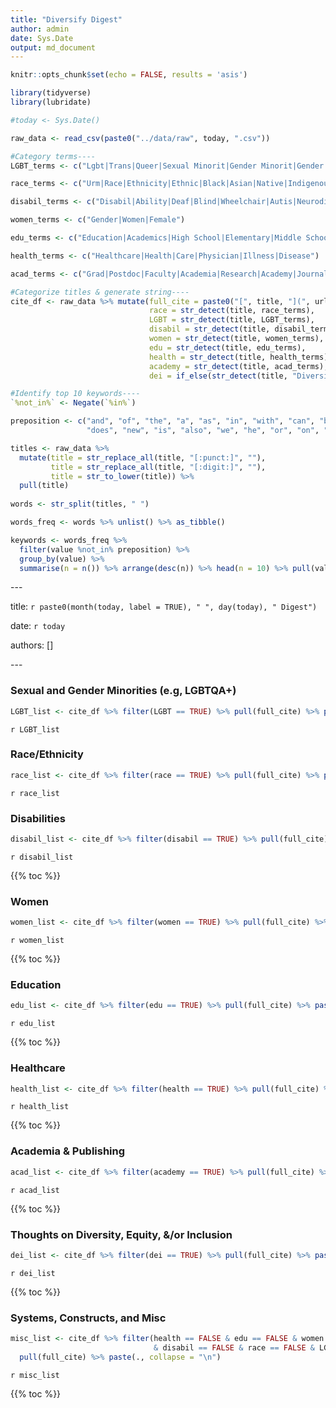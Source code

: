 ```yaml
---
title: "Diversify Digest"
author: admin
date: Sys.Date
output: md_document
---
```


```r
knitr::opts_chunk$set(echo = FALSE, results = 'asis')

library(tidyverse)
library(lubridate)

#today <- Sys.Date()

raw_data <- read_csv(paste0("../data/raw", today, ".csv"))

#Category terms----
LGBT_terms <- c("Lgbt|Trans|Queer|Sexual Minorit|Gender Minorit|Gender Ident|Sexual Orientation")

race_terms <- c("Urm|Race|Ethnicity|Ethnic|Black|Asian|Native|Indigenous|Hurm|Immigrant|Racial|Latin|Hispanic|Minority|Racism")

disabil_terms <- c("Disabil|Ability|Deaf|Blind|Wheelchair|Autis|Neurodiverse|Accessibility|Mental Illness")

women_terms <- c("Gender|Women|Female")

edu_terms <- c("Education|Academics|High School|Elementary|Middle School|School|College Grad|Classroom|Learning|Pedagog|Teach")

health_terms <- c("Healthcare|Health|Care|Physician|Illness|Disease")

acad_terms <- c("Grad|Postdoc|Faculty|Academia|Research|Academy|Journal|Publish|Public|Cite|Citation|Author|Academic|Peer Review|Higher Ed")

#Categorize titles & generate string----
cite_df <- raw_data %>% mutate(full_cite = paste0("[", title, "](", url, ") ", author, "\n"),
                               race = str_detect(title, race_terms),
                               LGBT = str_detect(title, LGBT_terms),
                               disabil = str_detect(title, disabil_terms),
                               women = str_detect(title, women_terms),
                               edu = str_detect(title, edu_terms),
                               health = str_detect(title, health_terms),
                               academy = str_detect(title, acad_terms),
                               dei = if_else(str_detect(title, "Diversity") & str_detect(title, "Inclusion"), TRUE, FALSE))

#Identify top 10 keywords----
`%not_in%` <- Negate(`%in%`)

preposition <- c("and", "of", "the", "a", "as", "in", "with", "can", "be", "to", "for", "without", 
                 "does", "new", "is", "also", "we", "he", "or", "on", "these", "onward", "at", "by", "from", "an ")

titles <- raw_data %>% 
  mutate(title = str_replace_all(title, "[:punct:]", ""),
         title = str_replace_all(title, "[:digit:]", ""),
         title = str_to_lower(title)) %>% 
  pull(title) 
  
words <- str_split(titles, " ") 

words_freq <- words %>% unlist() %>% as_tibble()

keywords <- words_freq %>% 
  filter(value %not_in% preposition) %>% 
  group_by(value) %>% 
  summarise(n = n()) %>% arrange(desc(n)) %>% head(n = 10) %>% pull(value)
```
\-\-\- 

title: `r paste0(month(today, label = TRUE), " ", day(today), " Digest")`

date: `r today`

authors: []

\-\-\- 


### Sexual and Gender Minorities (e.g, LGBTQA+) ##
```r

LGBT_list <- cite_df %>% filter(LGBT == TRUE) %>% pull(full_cite) %>% paste(., collapse = "\n")
```

`r LGBT_list`

### Race/Ethnicity ##
```r

race_list <- cite_df %>% filter(race == TRUE) %>% pull(full_cite) %>% paste(., collapse = "\n")
```

`r race_list`

### Disabilities ##
```r

disabil_list <- cite_df %>% filter(disabil == TRUE) %>% pull(full_cite) %>% paste(., collapse = "\n")
```

`r disabil_list`

{{% toc %}}

### Women ##
```r

women_list <- cite_df %>% filter(women == TRUE) %>% pull(full_cite) %>% paste(., collapse = "\n")
```

`r women_list`

{{% toc %}}

### Education ##
```r

edu_list <- cite_df %>% filter(edu == TRUE) %>% pull(full_cite) %>% paste(., collapse = "\n")
```

`r edu_list`

{{% toc %}}

### Healthcare ##
```r

health_list <- cite_df %>% filter(health == TRUE) %>% pull(full_cite) %>% paste(., collapse = "\n")
```

`r health_list`

{{% toc %}}

### Academia & Publishing ##
```r

acad_list <- cite_df %>% filter(academy == TRUE) %>% pull(full_cite) %>% paste(., collapse = "\n")
```

`r acad_list`

{{% toc %}}

### Thoughts on Diversity, Equity, &/or Inclusion ##
```r

dei_list <- cite_df %>% filter(dei == TRUE) %>% pull(full_cite) %>% paste(., collapse = "\n")
```

`r dei_list`

{{% toc %}}

### Systems, Constructs, and Misc ##
```r

misc_list <- cite_df %>% filter(health == FALSE & edu == FALSE & women == FALSE & academy == FALSE
                                & disabil == FALSE & race == FALSE & LGBT == FALSE & dei == FALSE) %>% 
  pull(full_cite) %>% paste(., collapse = "\n")
```

`r misc_list`

{{% toc %}}
